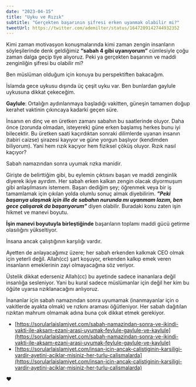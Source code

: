 ```yaml
---
date: "2023-04-15"
title: "Uyku ve Rızık"
subtitle: "Gerçekten başarının şifresi erken uyanmak olabilir mi?"
tweetUrl: https://twitter.com/ademilter/status/1647209142744932352
---
```


Kimi zaman motivasyon konuşmalarında kimi zaman zengin insanların söyleşilerinde
denk geldiğimiz **“sabah 4 gibi uyanıyorum”** cümlesiyle çoğu zaman dalga geçip tiye alıyoruz.
Peki ya gerçekten başarının ve maddi zenginliğin şifresi bu olabilir mi?

Ben müslüman olduğum için konuya bu perspektiften bakacağım.

İslamda gece uykusu dışında üç çeşit uyku var. Ben bunlardan gaylule uykusuna dikkat çekeceğim.

**Gaylule**: Ortalığın aydınlanmaya başladığı vakitten, güneşin tamamen doğup kerahet vaktinin
çıkıncaya kadarki geçen süre.

İnsanın en dinç ve en üretken zamanı sabahın bu saatlerinde oluyor. Daha önce
(zorunda olmadan, isteyerek) güne erken başlamış herkes bunu iyi bilecektir.
Bu üretken saati kaçırdıktan sonraki dilimlerde uyanan insanın (tabiri caizse)
şirazesi kayıyor ve güne yorgun başlıyor (kendimden biliyorum).
Yani hem rızık kaçıyor hem fiziksel çöküş oluyor. Rızık nasıl kaçıyor?

<Quote caption="Beyhakî, el-âdâb, 1/276; Şarani, Levakıh-u'l-Envar, s. 295">
  Sabah namazından sonra uyumak rızka manidir.
</Quote>

Girişte de belirttiğim gibi, bu eylemin çıktısını başarı ve maddi zenginlik diyerek ikiye ayırdım.
Her sabah erken kalkan zengin olacak diyormuşum gibi anlaşılmasını istemem.
Başarı dediğim şey; öğrenmek veya bir iş tamamlamak için çıkılan yolda olumlu sonuç almak diyebilirim.
**_"Peki başarıya ulaşmak için ille de sabahın nurunda mı uyanmam lazım, ben gece çalışarak da başarıyorum"_** diyen olabilir.
Buradaki konu zaten işin hikmet ve manevi boyutu.

**İşin manevi boyutuyla birleştiğinde** başarıların toplamı maddi gücü getirme olasılığını yükseltiyor.

<Quote caption="Necm, 53/39">İnsana ancak çalıştığının karşılığı vardır.</Quote>

Ayetten de anlayacağımız üzere; her sabah erkenden kalkmak CEO olmak için yeterli değil.
Allah(cc) şart koşuyor, erkenden kalkıp emek veren insanların emeklerinin zayi olmayacağına söz veriyor.

Üstelik dikkat ederseniz Allah(cc) bu ayetinde sadece inananlara değil insanlığa sesleniyor.
Yani bu kural sadece müslümanlar için değil her kim bu öğüte uyarsa rızıklanacağını anlıyoruz.

İnananlar için sabah namazından sonra uyumamak (inanmayanlar için o vakitlerde ayakta olmak)
ve rızkını araması öğütleniyor. Her sabah dağıtılan rızıktan mahrum
olmamak adına buna çok dikkat etmek gerekiyor.

- [https://sorularlaislamiyet.com/sabah-namazindan-sonra-ve-ikindi-vakti-ile-aksam-ezani-arasi-uyumak-feylule-gaylule-ve-kaylule](https://sorularlaislamiyet.com/sabah-namazindan-sonra-ve-ikindi-vakti-ile-aksam-ezani-arasi-uyumak-feylule-gaylule-ve-kaylule)
- [https://sorularlaislamiyet.com/insan-icin-ancak-calistiginin-karsiligi-vardir-ayetini-aciklar-misiniz-her-turlu-calismalarda](https://sorularlaislamiyet.com/insan-icin-ancak-calistiginin-karsiligi-vardir-ayetini-aciklar-misiniz-her-turlu-calismalarda)

❤️
